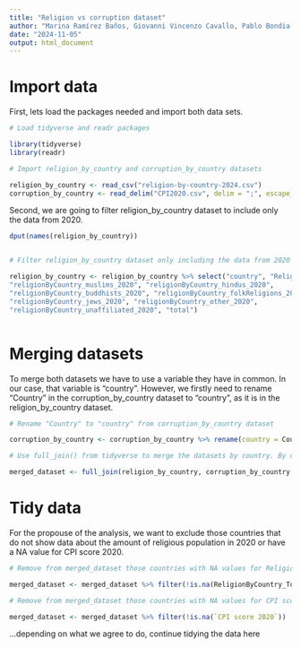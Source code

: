```yaml
---
title: "Religion vs corruption dataset"
author: "Marina Ramírez Baños, Giovanni Vincenzo Cavallo, Pablo Bondia Portoles, Priyanka"
date: "2024-11-05"
output: html_document
---
```


# Import data

First, lets load the packages needed and import both data sets.

```r
# Load tidyverse and readr packages

library(tidyverse)
library(readr)

# Import religion_by_country and corruption_by_country datasets

religion_by_country <- read_csv("religion-by-country-2024.csv")
corruption_by_country <- read_delim("CPI2020.csv", delim = ";", escape_double = FALSE, trim_ws = TRUE, skip = 2)

```

Second, we are going to filter religion_by_country dataset to include only the data from 2020.

```r

dput(names(religion_by_country))


# Filter religion_by_country dataset only including the data from 2020

religion_by_country <- religion_by_country %>% select("country", "ReligionByCountry_TotalReligious_2020",  "religionByCountry_christians_2020", 
"religionByCountry_muslims_2020", "religionByCountry_hindus_2020", 
"religionByCountry_buddhists_2020", "religionByCountry_folkReligions_2020", 
"religionByCountry_jews_2020", "religionByCountry_other_2020", 
"religionByCountry_unaffiliated_2020", "total")



```

# Merging datasets

To merge both datasets we have to use a variable they have in common. In our case, that variable is "country". However, we firstly need to rename "Country" in the corruption_by_country dataset to "country", as it is in the religion_by_country dataset.

```r
# Rename "Country" to "country" from corruption_by_country dataset

corruption_by_country <- corruption_by_country %>% rename(country = Country)

# Use full_join() from tidyverse to merge the datasets by country. By doing that, if a country is included in the dataset 1 but not in dataset 2, the columms of dataset 2 will contain "NA" values for that rows and viceversa

merged_dataset <- full_join(religion_by_country, corruption_by_country, by = "country")

```

# Tidy data

For the propouse of the analysis, we want to exclude those countries that do not show data about the amount of religious population in 2020 or have a NA value for CPI score 2020.

```r
# Remove from merged_dataset those countries with NA values for ReligionByCountry_TotalReligious_2020

merged_dataset <- merged_dataset %>% filter(!is.na(ReligionByCountry_TotalReligious_2020))

# Remove from merged_dataset those countries with NA values for CPI score 2020

merged_dataset <- merged_dataset %>% filter(!is.na(`CPI score 2020`))
```

...depending on what we agree to do, continue tidying the data here
